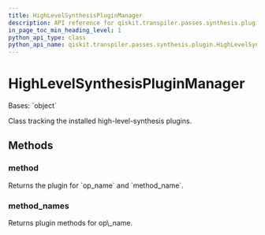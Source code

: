 ```yaml
---
title: HighLevelSynthesisPluginManager
description: API reference for qiskit.transpiler.passes.synthesis.plugin.HighLevelSynthesisPluginManager
in_page_toc_min_heading_level: 1
python_api_type: class
python_api_name: qiskit.transpiler.passes.synthesis.plugin.HighLevelSynthesisPluginManager
---
```


# HighLevelSynthesisPluginManager

<Class id="qiskit.transpiler.passes.synthesis.plugin.HighLevelSynthesisPluginManager" github="https://github.com/qiskit/qiskit/tree/stable/0.22/qiskit/transpiler/passes/synthesis/plugin.py" signature="HighLevelSynthesisPluginManager">
  Bases: `object`

  Class tracking the installed high-level-synthesis plugins.

  ## Methods

  ### method

  <Function id="qiskit.transpiler.passes.synthesis.plugin.HighLevelSynthesisPluginManager.method" name="method" signature="HighLevelSynthesisPluginManager.method(op_name, method_name)">
    Returns the plugin for `op_name` and `method_name`.
  </Function>

  ### method\_names

  <Function id="qiskit.transpiler.passes.synthesis.plugin.HighLevelSynthesisPluginManager.method_names" name="method_names" signature="HighLevelSynthesisPluginManager.method_names(op_name)">
    Returns plugin methods for op\_name.
  </Function>
</Class>

